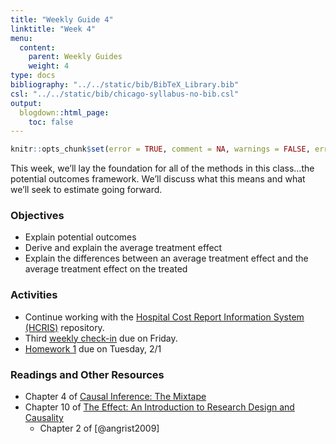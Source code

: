 ```yaml
---
title: "Weekly Guide 4"
linktitle: "Week 4"
menu:
  content:
    parent: Weekly Guides
    weight: 4
type: docs
bibliography: "../../static/bib/BibTeX_Library.bib"
csl: "../../static/bib/chicago-syllabus-no-bib.csl"
output:
  blogdown::html_page:
    toc: false
---
```


```r
knitr::opts_chunk$set(error = TRUE, comment = NA, warnings = FALSE, errors = FALSE, messages = FALSE, tidy = FALSE, echo = FALSE)
```

This week, we'll lay the foundation for all of the methods in this class...the potential outcomes framework. We'll discuss what this means and what we'll seek to estimate going forward.


### Objectives

- Explain potential outcomes
- Derive and explain the average treatment effect 
- Explain the differences between an average treatment effect and the average treatment effect on the treated

### Activities 

- Continue working with the [Hospital Cost Report Information System (HCRIS)](https://github.com/imccart-test/hcris) repository.
- Third [weekly check-in](/assignment/weekly-check-in.html) due on Friday.
- [Homework 1](/assignment/homework1.html) due on Tuesday, 2/1

### Readings and Other Resources
  - Chapter 4 of [Causal Inference: The Mixtape](https://mixtape.scunning.com/)
  - Chapter 10 of [The Effect: An Introduction to Research Design and Causality](https://theeffectbook.net/)
    - Chapter 2 of [@angrist2009]
